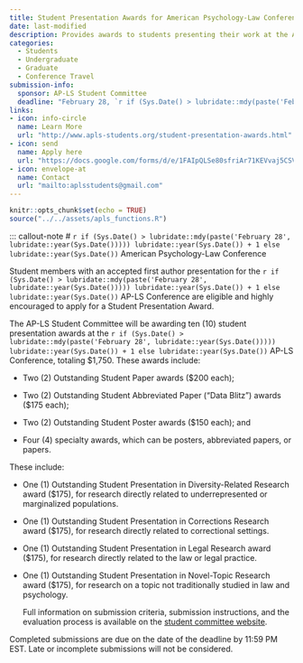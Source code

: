 ```yaml
---
title: Student Presentation Awards for American Psychology-Law Conference
date: last-modified
description: Provides awards to students presenting their work at the American Psychology-Law Society Conference.
categories: 
  - Students
  - Undergraduate
  - Graduate
  - Conference Travel
submission-info:
  sponsor: AP-LS Student Committee
  deadline: "February 28, `r if (Sys.Date() > lubridate::mdy(paste('February 28', lubridate::year(Sys.Date())))) lubridate::year(Sys.Date()) + 1 else lubridate::year(Sys.Date())`"
links:
- icon: info-circle
  name: Learn More
  url: "http://www.apls-students.org/student-presentation-awards.html"
- icon: send
  name: Apply here
  url: "https://docs.google.com/forms/d/e/1FAIpQLSe80sfriAr71KEVvaj5CSVmR-UALYeB04ewjvv8M1NaBsjNIQ/viewform"
- icon: envelope-at
  name: Contact
  url: "mailto:aplsstudents@gmail.com"
---
```


```r
knitr::opts_chunk$set(echo = TRUE)
source("../../assets/apls_functions.R")
```

::: vspace
:::

::: callout-note
# `r if (Sys.Date() > lubridate::mdy(paste('February 28', lubridate::year(Sys.Date())))) lubridate::year(Sys.Date()) + 1 else lubridate::year(Sys.Date())` American Psychology-Law Conference

Student members with an accepted first author presentation for the `r if (Sys.Date() > lubridate::mdy(paste('February 28', lubridate::year(Sys.Date())))) lubridate::year(Sys.Date()) + 1 else lubridate::year(Sys.Date())` AP-LS Conference are eligible and highly encouraged to apply for a Student Presentation Award.

The AP-LS Student Committee will be awarding ten (10) student presentation awards at the `r if (Sys.Date() > lubridate::mdy(paste('February 28', lubridate::year(Sys.Date())))) lubridate::year(Sys.Date()) + 1 else lubridate::year(Sys.Date())` AP-LS Conference, totaling \$1,750. These awards include:

-   Two (2) Outstanding Student Paper awards (\$200 each);

-   Two (2) Outstanding Student Abbreviated Paper ("Data Blitz") awards (\$175 each);

-   Two (2) Outstanding Student Poster awards (\$150 each); and

-   Four (4) specialty awards, which can be posters, abbreviated papers, or papers.

These include:

-   One (1) Outstanding Student Presentation in Diversity-Related Research award (\$175), for research directly related to underrepresented or marginalized populations.

-   One (1) Outstanding Student Presentation in Corrections Research award (\$175), for research directly related to correctional settings.

-   One (1) Outstanding Student Presentation in Legal Research award (\$175), for research directly related to the law or legal practice.

-   One (1) Outstanding Student Presentation in Novel-Topic Research award (\$175), for research on a topic not traditionally studied in law and psychology.

    Full information on submission criteria, submission instructions, and the evaluation process is available on the [student committee website](https://www.apls-students.org/student-presentation-awards.html).

Completed submissions are due on the date of the deadline by 11:59 PM EST. Late or incomplete submissions will not be considered.

